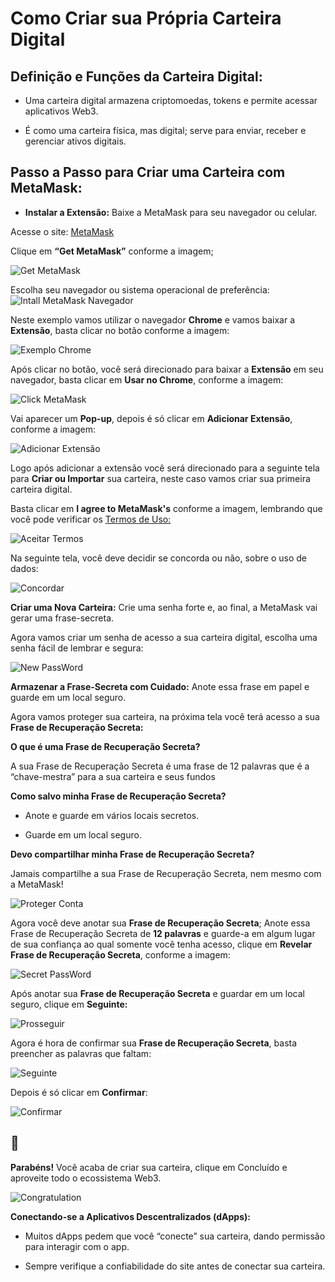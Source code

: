 # **Como Criar sua Própria Carteira Digital**

## **Definição e Funções da Carteira Digital:**

- Uma carteira digital armazena criptomoedas, tokens e permite acessar aplicativos Web3.

- É como uma carteira física, mas digital; serve para enviar, receber e gerenciar ativos digitais.

## **Passo a Passo para Criar uma Carteira com MetaMask:**

- **Instalar a Extensão:** Baixe a MetaMask para seu navegador ou celular.

Acesse o site: [MetaMask](https://metamask.io/)

Clique em **“Get MetaMask”** conforme a imagem;

![Get MetaMask](https://firebasestorage.googleapis.com/v0/b/web3edubrasil-eddf4.firebasestorage.app/o/Trails%2FIntro_Web3%2F1.png?alt=media&token=b94f4eb6-731d-41d6-9b98-0c5ce17d9bbc)

Escolha seu navegador ou sistema operacional de preferência:
![Intall MetaMask Navegador](https://firebasestorage.googleapis.com/v0/b/web3edubrasil-eddf4.firebasestorage.app/o/Trails%2FIntro_Web3%2F2.png?alt=media&token=25a88673-e8df-454a-b138-f7191b39f57e)

Neste exemplo vamos utilizar o navegador **Chrome** e vamos baixar a **Extensão**, basta clicar no botão conforme a imagem:

![Exemplo Chrome](https://firebasestorage.googleapis.com/v0/b/web3edubrasil-eddf4.firebasestorage.app/o/Trails%2FIntro_Web3%2F3.png?alt=media&token=0f7ddf7d-43f4-4189-ac15-3c5e8b2fa547)

Após clicar no botão, você será direcionado para baixar a **Extensão** em seu navegador, basta clicar em **Usar no Chrome**, conforme a imagem:

![Click MetaMask](https://firebasestorage.googleapis.com/v0/b/web3edubrasil-eddf4.firebasestorage.app/o/Trails%2FIntro_Web3%2F4.png?alt=media&token=39ae387b-3bb1-40d6-89c1-4f53a4314f3a)

Vai aparecer um **Pop-up**, depois é só clicar em **Adicionar Extensão**, conforme a imagem:

![Adicionar Extensão](https://firebasestorage.googleapis.com/v0/b/web3edubrasil-eddf4.firebasestorage.app/o/Trails%2FIntro_Web3%2F5.png?alt=media&token=91aa7b37-1440-4338-87e6-05186e0161d5)

Logo após adicionar a extensão você será direcionado para a seguinte tela para **Criar ou Importar** sua carteira, neste caso vamos criar sua primeira carteira digital.

Basta clicar em **I agree to MetaMask's** conforme a imagem, lembrando que você pode verificar os [Termos de Uso:](https://metamask.io/terms.html)

![Aceitar Termos](https://firebasestorage.googleapis.com/v0/b/web3edubrasil-eddf4.firebasestorage.app/o/Trails%2FIntro_Web3%2F6.png?alt=media&token=732c64ed-5bb4-4e0a-807c-63f0198819f1)

Na seguinte tela, você deve decidir se concorda ou não, sobre o uso de dados:

![Concordar](https://firebasestorage.googleapis.com/v0/b/web3edubrasil-eddf4.firebasestorage.app/o/Trails%2FIntro_Web3%2F7.png?alt=media&token=090f5b36-1665-437d-aeaa-03801acc478d)

**Criar uma Nova Carteira:** Crie uma senha forte e, ao final, a MetaMask vai gerar uma frase-secreta.

Agora vamos criar um senha de acesso a sua carteira digital, escolha uma senha fácil de lembrar e segura:

![New PassWord](https://firebasestorage.googleapis.com/v0/b/web3edubrasil-eddf4.firebasestorage.app/o/Trails%2FIntro_Web3%2F8.png?alt=media&token=c0c57f1f-6159-4c97-8d36-f86a80b84434)

**Armazenar a Frase-Secreta com Cuidado:** Anote essa frase em papel e guarde em um local seguro.

Agora vamos proteger sua carteira, na próxima tela você terá acesso a sua **Frase de Recuperação Secreta:**

**O que é uma Frase de Recuperação Secreta?**

A sua Frase de Recuperação Secreta é uma frase de 12 palavras que é a “chave-mestra” para a sua carteira e seus fundos

**Como salvo minha Frase de Recuperação Secreta?**

- Anote e guarde em vários locais secretos.

- Guarde em um local seguro.

**Devo compartilhar minha Frase de Recuperação Secreta?**

Jamais compartilhe a sua Frase de Recuperação Secreta, nem mesmo com a MetaMask!

![Proteger Conta](https://firebasestorage.googleapis.com/v0/b/web3edubrasil-eddf4.firebasestorage.app/o/Trails%2FIntro_Web3%2F9.png?alt=media&token=acb0dddd-bf5f-484a-b70b-c1cea9333c1a)

Agora você deve anotar sua **Frase de Recuperação Secreta**; Anote essa Frase de Recuperação Secreta de **12 palavras** e guarde-a em algum lugar de sua confiança ao qual somente você tenha acesso, clique em **Revelar Frase de Recuperação Secreta**, conforme a imagem:

![Secret PassWord](https://firebasestorage.googleapis.com/v0/b/web3edubrasil-eddf4.firebasestorage.app/o/Trails%2FIntro_Web3%2F10.png?alt=media&token=1b7b7e71-f8bb-4bbe-9524-5b24ed3062da)

Após anotar sua **Frase de Recuperação Secreta** e guardar em um local seguro, clique em **Seguinte:**

![Prosseguir](https://firebasestorage.googleapis.com/v0/b/web3edubrasil-eddf4.firebasestorage.app/o/Trails%2FIntro_Web3%2F11.png?alt=media&token=8e395bc5-3320-4180-8345-8046f4a1625c)

Agora é hora de confirmar sua **Frase de Recuperação Secreta**, basta preencher  as palavras que faltam:

![Seguinte](https://firebasestorage.googleapis.com/v0/b/web3edubrasil-eddf4.firebasestorage.app/o/Trails%2FIntro_Web3%2F12.png?alt=media&token=94c045b7-c591-4f13-9ace-990242514d91)

Depois é só clicar em **Confirmar**:

![Confirmar](https://firebasestorage.googleapis.com/v0/b/web3edubrasil-eddf4.firebasestorage.app/o/Trails%2FIntro_Web3%2F13.png?alt=media&token=2c6a277a-2628-46ee-af7d-4404a538f408)

## 🎉
**Parabéns!** Você acaba de criar sua carteira, clique em Concluído e aproveite todo o ecossistema Web3.

![Congratulation](https://firebasestorage.googleapis.com/v0/b/web3edubrasil-eddf4.firebasestorage.app/o/Trails%2FIntro_Web3%2F14.png?alt=media&token=58c636e3-1685-40f7-a1ce-fb2e37ec31cf)

**Conectando-se a Aplicativos Descentralizados (dApps):**

- Muitos dApps pedem que você “conecte” sua carteira, dando permissão para interagir com o app.

- Sempre verifique a confiabilidade do site antes de conectar sua carteira.